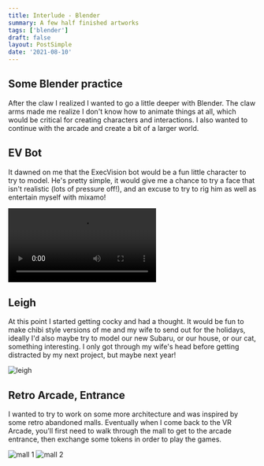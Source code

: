 ```yaml
---
title: Interlude - Blender
summary: A few half finished artworks
tags: ['blender']
draft: false
layout: PostSimple
date: '2021-08-10'
---
```


## Some Blender practice

After the claw I realized I wanted to go a little deeper with Blender. The claw arms made me realize I don't know how to animate things at all, which would be critical for creating characters and interactions. I also wanted to continue with the arcade and create a bit of a larger world.

## EV Bot

It dawned on me that the ExecVision bot would be a fun little character to try to model. He's pretty simple, it would give me a chance to try a face that isn't realistic (lots of pressure off!), and an excuse to try to rig him as well as entertain myself with mixamo!

<video controls>
  <source src="/static/videos/blender/ev-dancing.mp4" />
</video>

## Leigh

At this point I started getting cocky and had a thought. It would be fun to make chibi style versions of me and my wife to send out for the holidays, ideally I'd also maybe try to model our new Subaru, or our house, or our cat, something interesting. I only got through my wife's head before getting distracted by my next project, but maybe next year!

![leigh](/static/images/blender/leigh.png)

## Retro Arcade, Entrance

I wanted to try to work on some more architecture and was inspired by some retro abandoned malls. Eventually when I come back to the VR Arcade, you'll first need to walk through the mall to get to the arcade entrance, then exchange some tokens in order to play the games.

![mall 1](/static/images/blender/mall-1.png)
![mall 2](/static/images/blender/mall-2.png)
